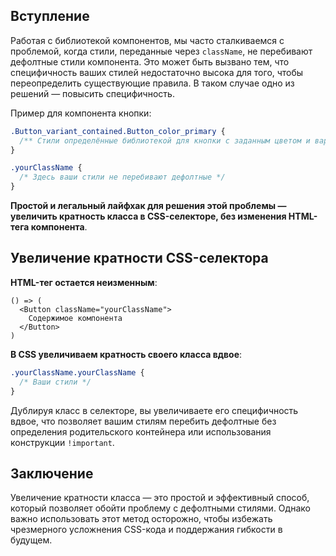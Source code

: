 ## Вступление

Работая с библиотекой компонентов, мы часто сталкиваемся с проблемой, когда стили,
переданные через `className`, не перебивают дефолтные стили компонента. Это может быть вызвано тем,
что специфичность ваших стилей недостаточно высока для того, чтобы переопределить существующие правила.
В таком случае одно из решений — повысить специфичность.

Пример для компонента кнопки:
```css
.Button_variant_contained.Button_color_primary {
  /** Стили определённые библиотекой для кнопки с заданным цветом и вариантом */
}

.yourClassName {
  /* Здесь ваши стили не перебивают дефолтные */
}
```

**Простой и легальный лайфхак для решения этой проблемы — увеличить кратность класса в CSS-селекторе,
без изменения HTML-тега компонента**.

## Увеличение кратности СSS-селектора

**HTML-тег остается неизменным**:

```tsx
() => (
  <Button className="yourClassName">
    Содержимое компонента
  </Button>
)
```

**В CSS увеличиваем кратность своего класса вдвое**:

```css
.yourClassName.yourClassName {
  /* Ваши стили */
}
```

Дублируя класс в селекторе, вы увеличиваете его специфичность вдвое, что позволяет вашим стилям перебить дефолтные
без определения родительского контейнера или использования конструкции `!important`.

## Заключение

Увеличение кратности класса — это простой и эффективный способ, который позволяет обойти проблему с дефолтными стилями.
Однако важно использовать этот метод осторожно, чтобы избежать чрезмерного усложнения CSS-кода и поддержания
гибкости в будущем.
